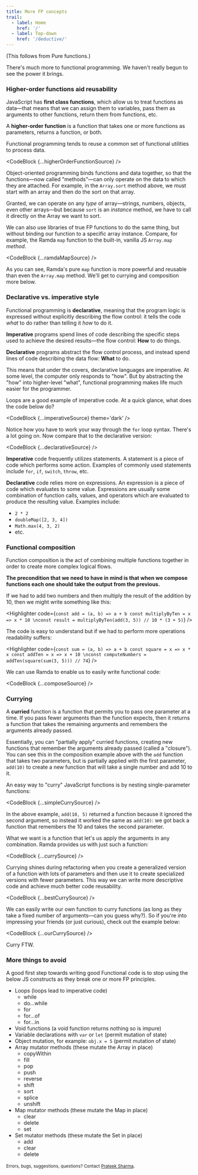 ```yaml
---
title: More FP concepts
trail:
  - label: Home
    href: '/'
  - label: Top-down
    href: '/deductive/'
---
```


(This follows from <Link to='/deductive/pure-functions/' aria-label='Pure functions'>Pure functions</Link>.)

There's much more to functional programming. We haven't really begun to see the power it brings.

<h3 id='higher-order-functions'>Higher-order functions aid reusability</h3>

JavaScript has **first class functions**, which allow us to treat functions as data&mdash;that means that we can assign them to variables, pass them as arguments to other functions, return them from functions, etc.

A **higher-order function** is a function that takes one or more functions as parameters, returns a function, or both.

Functional programming tends to reuse a common set of functional utilities to process data.

<CodeBlock {...higherOrderFunctionSource} />

Object-oriented programming binds functions and data together, so that the functions&mdash;now called "methods"&mdash;can only operate on the data to which they are attached. For example, in the `Array.sort` method above, we must start with an array and then do the sort on that array.

Granted, we can operate on any _type_ of array&mdash;strings, numbers, objects, even other arrays&mdash;but because `sort` is an _instance_ method, we have to call it directly on the Array we want to sort.

We can also use libraries of true FP functions to do the same thing, but without binding our function to a specific array instance. Compare, for example, the <OffsiteLink href='https://ramdajs.com/docs/#map'>Ramda</OffsiteLink> `map` function to the built-in, vanilla JS `Array.map` _method_.

<CodeBlock {...ramdaMapSource} />

As you can see, Ramda's pure `map` function is more powerful and reusable than even the `Array.map` method. We'll get to currying and composition more below.

<h3 id='declarative-vs-imperative'>Declarative vs. imperative style</h3>

Functional programming is **declarative**, meaning that the program logic is expressed without explicitly describing the flow control: it tells the code _what_ to do rather than telling it _how_ to do it.

**Imperative** programs spend lines of code describing the specific steps used to achieve the desired results&mdash;the flow control: **How** to do things.

**Declarative** programs abstract the flow control process, and instead spend lines of code describing the data flow: **What** to do.

This means that under the covers, declarative languages are imperative. At some level, the computer only responds to "how". But by abstracting the "how" into higher-level "what", functional programming makes life much easier for the programmer.

Loops are a good example of imperative code. At a quick glance, what does the code below do?

<CodeBlock {...imperativeSource} theme='dark' />

Notice how you have to work your way through the `for` loop syntax. There's a lot going on. Now compare that to the declarative version:

<CodeBlock {...declarativeSource} />

**Imperative** code frequently utilizes statements. A statement is a piece of code which performs some action. Examples of commonly used statements include `for`, `if`, `switch`, `throw`, etc.

**Declarative** code relies more on expressions. An expression is a piece of code which evaluates to some value. Expressions are usually some combination of function calls, values, and operators which are evaluated to produce the resulting value. Examples include:

* `2 * 2`
* `doubleMap([2, 3, 4])`
* `Math.max(4, 3, 2)`
* etc.

<h3 id='composition'>Functional composition</h3>

Function composition is the act of combining multiple functions together in order to create more complex logical flows. 

**The precondition that we need to have in mind is that when we compose functions each one should take the output from the previous.**

If we had to add two numbers and then multiply the result of the addition by 10, then we might write something like this:

<Highlighter code={`const add = (a, b) => a + b
const multiplyByTen = x => x * 10
\nconst result = multiplyByTen(add(3, 5)) // 10 * (3 + 5)`} />

The code is easy to understand but if we had to perform more operations readability suffers:

<Highlighter code={`const sum = (a, b) => a + b
const square = x => x * x
const addTen = x => x + 10
\nconst computeNumbers = addTen(square(sum(3, 5))) // 74`} />

We can use <OffsiteLink href='https://ramdajs.com/docs/'>Ramda</OffsiteLink> to enable us to easily write functional code:

<CodeBlock {...composeSource} />

<h3 id='currying'>Currying</h3>

A **curried** function is a function that permits you to pass one parameter at a time. If you pass fewer arguments than the function expects, then it returns a function that takes the remaining arguments and remembers the arguments already passed.

Essentially, you can "partially apply" curried functions, creating  new functions that remember the arguments already passed (called a "closure"). You can see this in the composition example above with the `add` function that takes two parameters, but is partially applied with the first parameter, `add(10)` to create a new function that will take a single number and add 10 to it.

An easy way to "curry" JavaScript functions is by nesting single-parameter functions:

<CodeBlock {...simpleCurrySource} />

In the above example, `add(10, 5)` returned a function because it ignored the second argument, so instead it worked the same as `add(10)`: we got back a function that remembers the 10 and takes the second parameter.

What we want is a function that let's us apply the arguments in any combination. <OffsiteLink href='https://ramdajs.com/docs/#curry'>Ramda</OffsiteLink> provides us with just such a function:

<CodeBlock {...currySource} />

Currying shines during refactoring when you create a generalized version of a function with lots of parameters and then use it to create specialized versions with fewer parameters. This way we can write more descriptive code and achieve much better code reusability.

<CodeBlock {...bestCurrySource} />

We can easily write our own function to curry functions (as long as they take a fixed number of arguments&mdash;can you guess why?). So if you're into impressing your friends (or just curious), check out the example below:

<CodeBlock {...ourCurrySource} />

Curry FTW.

<h3 id='things-to-avoid'>More things to avoid</h3>

A good first step towards writing good Functional code is to stop using the below JS constructs as they break one or more FP principles.

* Loops (loops lead to imperative code)
  * while
  * do...while
  * for
  * for...of
  * for...in
* Void functions (a void function returns nothing so is impure)
* Variable declarations with `var` or `let` (permit mutation of state)
* Object mutation, for example: `obj.x = 5` (permit mutation of state)
* Array mutator methods (these mutate the Array in place)
  * copyWithin
  * fill
  * pop
  * push
  * reverse
  * shift
  * sort
  * splice
  * unshift
* Map mutator methods (these mutate the Map in place)
  * clear
  * delete
  * set
* Set mutator methods (these mutate the Set in place)
  * add
  * clear
  * delete

<small>Errors, bugs, suggestions, questions? Contact <a href='mailto:Prateek_Sharma@bnz.co.nz'>Prateek Sharma</a></small>.
